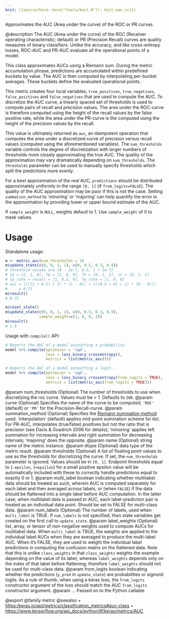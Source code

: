 ```yaml
---
knit: ({source(here::here("tools/knit.R")); knit_man_src})
---
```

Approximates the AUC (Area under the curve) of the ROC or PR curves.

@description
The AUC (Area under the curve) of the ROC (Receiver operating
characteristic; default) or PR (Precision Recall) curves are quality
measures of binary classifiers. Unlike the accuracy, and like cross-entropy
losses, ROC-AUC and PR-AUC evaluate all the operational points of a model.

This class approximates AUCs using a Riemann sum. During the metric
accumulation phrase, predictions are accumulated within predefined buckets
by value. The AUC is then computed by interpolating per-bucket averages.
These buckets define the evaluated operational points.

This metric creates four local variables, `true_positives`,
`true_negatives`, `false_positives` and `false_negatives` that are used to
compute the AUC.  To discretize the AUC curve, a linearly spaced set of
thresholds is used to compute pairs of recall and precision values. The area
under the ROC-curve is therefore computed using the height of the recall
values by the false positive rate, while the area under the PR-curve is the
computed using the height of the precision values by the recall.

This value is ultimately returned as `auc`, an idempotent operation that
computes the area under a discretized curve of precision versus recall
values (computed using the aforementioned variables). The `num_thresholds`
variable controls the degree of discretization with larger numbers of
thresholds more closely approximating the true AUC. The quality of the
approximation may vary dramatically depending on `num_thresholds`. The
`thresholds` parameter can be used to manually specify thresholds which
split the predictions more evenly.

For a best approximation of the real AUC, `predictions` should be
distributed approximately uniformly in the range `[0, 1]` (if
`from_logits=FALSE`). The quality of the AUC approximation may be poor if
this is not the case. Setting `summation_method` to 'minoring' or 'majoring'
can help quantify the error in the approximation by providing lower or upper
bound estimate of the AUC.

If `sample_weight` is `NULL`, weights default to 1.
Use `sample_weight` of 0 to mask values.

# Usage
Standalone usage:

```r
m <- metric_auc(num_thresholds = 3)
m$update_state(c(0, 0, 1, 1), c(0, 0.5, 0.3, 0.9))
# threshold values are [0 - 1e-7, 0.5, 1 + 1e-7]
# tp = [2, 1, 0], fp = [2, 0, 0], fn = [0, 1, 2], tn = [0, 2, 2]
# tp_rate = recall = [1, 0.5, 0], fp_rate = [1, 0, 0]
# auc = ((((1 + 0.5) / 2) * (1 - 0)) + (((0.5 + 0) / 2) * (0 - 0)))
#     = 0.75
m$result()
# 0.75
```

```r
m$reset_state()
m$update_state(c(0, 0, 1, 1), c(0, 0.5, 0.3, 0.9),
               sample_weight=c(1, 0, 0, 1))
m$result()
# 1.0
```

Usage with `compile()` API:

```r
# Reports the AUC of a model outputting a probability.
model %>% compile(optimizer = 'sgd',
                  loss = loss_binary_crossentropy(),
                  metrics = list(metric_auc()))

# Reports the AUC of a model outputting a logit.
model %>% compile(optimizer = 'sgd',
                  loss = loss_binary_crossentropy(from_logits = TRUE),
                  metrics = list(metric_auc(from_logits = TRUE)))
```

@param num_thresholds (Optional) The number of thresholds to
    use when discretizing the roc curve. Values must be > 1.
    Defaults to `200`.
@param curve (Optional) Specifies the name of the curve to be computed,
    `'ROC'` (default) or `'PR'` for the Precision-Recall-curve.
@param summation_method (Optional) Specifies the [Riemann summation method](
      https://en.wikipedia.org/wiki/Riemann_sum) used.
      'interpolation' (default) applies mid-point summation scheme for
      `ROC`.  For PR-AUC, interpolates (true/false) positives but not
      the ratio that is precision (see Davis & Goadrich 2006 for
      details); 'minoring' applies left summation for increasing
      intervals and right summation for decreasing intervals; 'majoring'
      does the opposite.
@param name (Optional) string name of the metric instance.
@param dtype (Optional) data type of the metric result.
@param thresholds (Optional) A list of floating point values to use as the
    thresholds for discretizing the curve. If set, the `num_thresholds`
    parameter is ignored. Values should be in `[0, 1]`. Endpoint
    thresholds equal to {`-epsilon`, `1+epsilon`} for a small positive
    epsilon value will be automatically included with these to correctly
    handle predictions equal to exactly 0 or 1.
@param multi_label boolean indicating whether multilabel data should be
    treated as such, wherein AUC is computed separately for each label
    and then averaged across labels, or (when `FALSE`) if the data
    should be flattened into a single label before AUC computation. In
    the latter case, when multilabel data is passed to AUC, each
    label-prediction pair is treated as an individual data point. Should
    be set to FALSE for multi-class data.
@param num_labels (Optional) The number of labels, used when `multi_label` is
    TRUE. If `num_labels` is not specified, then state variables get
    created on the first call to `update_state`.
@param label_weights (Optional) list, array, or tensor of non-negative weights
    used to compute AUCs for multilabel data. When `multi_label` is
    TRUE, the weights are applied to the individual label AUCs when they
    are averaged to produce the multi-label AUC. When it's FALSE, they
    are used to weight the individual label predictions in computing the
    confusion matrix on the flattened data. Note that this is unlike
    `class_weights` in that `class_weights` weights the example
    depending on the value of its label, whereas `label_weights` depends
    only on the index of that label before flattening; therefore
    `label_weights` should not be used for multi-class data.
@param from_logits boolean indicating whether the predictions (`y_pred` in
`update_state`) are probabilities or sigmoid logits. As a rule of thumb,
when using a keras loss, the `from_logits` constructor argument of the
loss should match the AUC `from_logits` constructor argument.
@param ... Passed on to the Python callable

@export
@family metric
@seealso
+ <https:/keras.io/api/metrics/classification_metrics#auc-class>
+ <https://www.tensorflow.org/api_docs/python/tf/keras/metrics/AUC>

